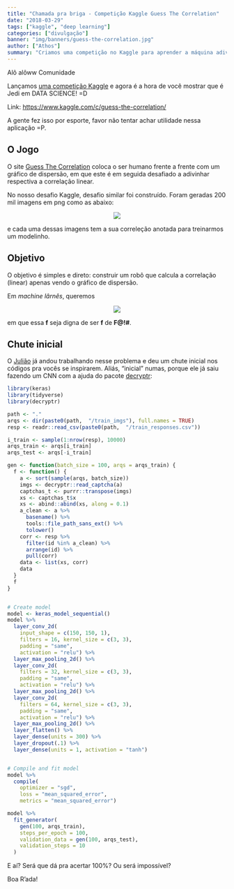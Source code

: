 ```yaml
---
title: "Chamada pra briga - Competição Kaggle Guess The Correlation"
date: "2018-03-29"
tags: ["kaggle", "deep learning"]
categories: ["divulgação"]
banner: "img/banners/guess-the-correlation.jpg"
author: ["Athos"]
summary: "Criamos uma competição no Kaggle para aprender a máquina adivinhar a correlação de um scatterplot. Desafio lançado!"
---
```


Alô alôww Comunidade

Lançamos [uma competição Kaggle](https://www.kaggle.com/c/guess-the-correlation/) e agora é a hora de você mostrar que é Jedi em DATA SCIENCE! =D

Link: [https://www.kaggle.com/c/guess-the-correlation/](https://www.kaggle.com/c/guess-the-correlation/)

A gente fez isso por esporte, favor não tentar achar utilidade nessa aplicação =P.

## O Jogo

O site [Guess The Correlation](http://guessthecorrelation.com/) coloca o ser humano frente a frente com um gráfico de dispersão, em que este é em seguida desafiado a adivinhar respectiva a correlação linear. 

No nosso desafio Kaggle, desafio similar foi construído. Foram geradas 200 mil imagens em png como as abaixo:

<center>
![](/img/blog/2018-03-29-guess-the-correlation/exemplo_img.png)
</center>

e cada uma dessas imagens tem a sua correleção anotada para treinarmos um modelinho.

## Objetivo

O objetivo é simples e direto: construir um robô que calcula a correlação (linear) apenas vendo o gráfico de dispersão.

Em *machine lârnês*, queremos

<center>
![](/img/blog/2018-03-29-guess-the-correlation/f_img_92.png)
</center>

em que essa **f** seja digna de ser **f** de **F@!#**.

## Chute inicial

O [Julião](https://github.com/jtrecenti) já andou trabalhando nesse problema e deu um chute inicial nos códigos pra vocês se inspirarem. Aliás, "inicial" numas, porque ele já saiu fazendo um CNN com a ajuda do pacote [decryptr](https://github.com/decryptr/decryptr): 

```r
library(keras)
library(tidyverse)
library(decryptr)

path <- "."
arqs <- dir(paste0(path,  "/train_imgs"), full.names = TRUE)
resp <- readr::read_csv(paste0(path,  "/train_responses.csv"))

i_train <- sample(1:nrow(resp), 10000)
arqs_train <- arqs[i_train]
arqs_test <- arqs[-i_train]

gen <- function(batch_size = 100, arqs = arqs_train) {
  f <- function() {
    a <- sort(sample(arqs, batch_size))
    imgs <- decryptr::read_captcha(a)
    captchas_t <- purrr::transpose(imgs)
    xs <- captchas_t$x
    xs <- abind::abind(xs, along = 0.1)
    a_clean <- a %>% 
      basename() %>% 
      tools::file_path_sans_ext() %>% 
      tolower()
    corr <- resp %>% 
      filter(id %in% a_clean) %>% 
      arrange(id) %>% 
      pull(corr)
    data <- list(xs, corr)
    data
  }
  f
}


# Create model
model <- keras_model_sequential()
model %>%
  layer_conv_2d(
    input_shape = c(150, 150, 1),
    filters = 16, kernel_size = c(3, 3),
    padding = "same",
    activation = "relu") %>%
  layer_max_pooling_2d() %>%
  layer_conv_2d(
    filters = 32, kernel_size = c(3, 3),
    padding = "same",
    activation = "relu") %>%
  layer_max_pooling_2d() %>%
  layer_conv_2d(
    filters = 64, kernel_size = c(3, 3),
    padding = "same",
    activation = "relu") %>%
  layer_max_pooling_2d() %>%
  layer_flatten() %>%
  layer_dense(units = 300) %>%
  layer_dropout(.1) %>%
  layer_dense(units = 1, activation = "tanh")


# Compile and fit model
model %>%
  compile(
    optimizer = "sgd",
    loss = "mean_squared_error",
    metrics = "mean_squared_error")

model %>%
  fit_generator(
    gen(100, arqs_train),
    steps_per_epoch = 100,
    validation_data = gen(100, arqs_test),
    validation_steps = 10
  )
```


E aí? Será que dá pra acertar 100%? Ou será impossível?

Boa R'ada!
